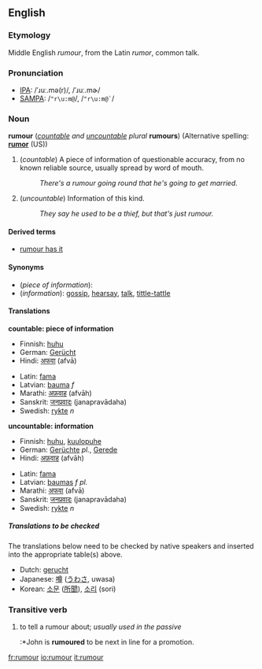 <!-- If you edit this page, please also edit "rumor" to keep these two pages in synch. -->
==English==
===Etymology===
Middle English ''rumour'', from the Latin ''rumor'', common talk.

===Pronunciation===
*[[International Phonetic Alphabet|IPA]]: /ˈɹuː.mə(r)/, /ˈɹuː.mɚ/
*[[SAMPA]]:  /<tt>"r\u:m@</tt>/, /<tt>"r\u:m@`</tt>/

===Noun===
'''rumour''' (''[[countable]] and [[uncountable]]'' ''plural'' '''rumours''')
(Alternative spelling: '''[[rumor]]''' (US))

#(''countable'') A piece of information of questionable accuracy, from no known reliable source, usually spread by word of mouth.
#:''There's a rumour going round that he's going to get married.''
#(''uncountable'') Information of this kind.
#:''They say he used to be a thief, but that's just rumour.''

====Derived terms====
*[[rumour has it]]

====Synonyms====
*(''piece of information''):
*(''information''): [[gossip]], [[hearsay]], [[talk]], [[tittle-tattle]]

====Translations====

'''countable: piece of information'''
{{top}}
*Finnish: [[huhu#Finnish|huhu]]
*German: [[Gerücht]] {{n}}
*Hindi: [[अफवा]] (afvā)
{{mid}}
*Latin: [[fama]]
*Latvian: [[bauma]] ''f''
*Marathi: [[अफ़वाह]] (afvāh)
*Sanskrit: [[जनप्रवादः]] (janapravādaha)
*Swedish: [[rykte#Swedish|rykte]] ''n''
{{bottom}}

'''uncountable: information'''
{{top}}
*Finnish: [[huhu#Finnish|huhu]], [[kuulopuhe]]
*German: [[Gerücht]]e {{n}} ''pl.'', [[Gerede]] {{n}}
*Hindi: [[अफ़वाह]] (afvāh)
{{mid}}
*Latin: [[fama]]
*Latvian: [[baumas]] ''f pl.''
*Marathi: [[अफवा]] (afvā)
*Sanskrit: [[जनप्रवादः]] (janapravādaha)
*Swedish: [[rykte#Swedish|rykte]] ''n''
{{bottom}}

=====Translations to be checked=====
<!--Remove this section once all of the translations below have been moved into the tables above.-->

The translations below need to be checked by native speakers and inserted into the appropriate table(s) above.

*Dutch: [[gerucht]]
*Japanese: [[噂]] ([[うわさ]], uwasa)
*Korean: [[소문]] ([[所聞]]), [[소리]] (sori)

===Transitive verb===
# to tell a rumour about; ''usually used in the passive''
#:*John is '''rumoured''' to be next in line for a promotion.


<!-- If you edit this page, please also edit "rumor" to keep these two pages in synch. -->

[[fr:rumour]]
[[io:rumour]]
[[it:rumour]]